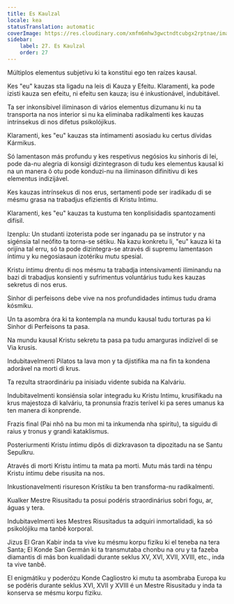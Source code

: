 ```yaml
---
title: Es Kaulzal
locale: kea
statusTranslation: automatic
coverImage: https://res.cloudinary.com/xmfm6mhw3gwctndtcubgx2rptnae/image/upload/v1741354419/small_cover_la_gran_rebelion_28716e29d2.webp
sidebar:
    label: 27. Es Kaulzal
    order: 27
---
```

Múltiplos elementus subjetivu ki ta konstitui ego ten raízes kausal.

Kes "eu" kauzas sta ligadu na leis di Kauza y Efeitu. Klaramenti, ka pode izisti kauza sen efeitu, ni efeitu sen kauza; isu é inkustionável, indubitável.

Ta ser inkonsíbivel iliminason di vários elementus dizumanu ki nu ta transporta na nos interior si nu ka eliminaba radikalmenti kes kauzas intrínsekus di nos difetus psikolójikus.

Klaramenti, kes "eu" kauzas sta íntimamenti asosiadu ku certus dívidas Kármikus.

Só lamentason más profundu y kes respetivus negósios ku sinhoris di lei, pode da-nu alegria di konsigi dizintegrason di tudu kes elementus kausal ki na un manera ô otu pode konduzi-nu na iliminason difinitivu di kes elementus indizijável.

Kes kauzas intrínsekus di nos erus, sertamenti pode ser iradikadu di se mésmu grasa na trabadjus efizientis di Kristu Intimu.

Klaramenti, kes "eu" kauzas ta kustuma ten konplisidadis spantozamenti difísil.

Izenplu: Un studanti izoterista pode ser inganadu pa se instrutor y na sigénsia tal neófito ta torna-se sétiku. Na kazu konkretu li, "eu" kauza ki ta orijina tal erru, só ta pode dizintegra-se através di supremu lamentason íntimu y ku negosiasaun izotériku mutu spesial.

Kristu íntimu drentu di nos mésmu ta trabadja intensivamenti iliminandu na bazi di trabadjus konsienti y sufrimentus voluntárius tudu kes kauzas sekretus di nos erus.

Sinhor di perfeisons debe vive na nos profundidades íntimus tudu drama kósmiku.

Un ta asombra óra ki ta kontempla na mundu kausal tudu torturas pa ki Sinhor di Perfeisons ta pasa.

Na mundu kausal Kristu sekretu ta pasa pa tudu amarguras indizível di se Via krusis.

Indubitavelmenti Pilatos ta lava mon y ta djistifika ma na fin ta kondena adorável na morti di krus.

Ta rezulta straordináriu pa inisiadu vidente subida na Kalváriu.

Indubitavelmenti konsiénsia solar integradu ku Kristu Intimu, krusifikadu na krus majestoza di kalváriu, ta pronunsia frazis terível ki pa seres umanus ka ten manera di konprende.

Frazis final (Pai nhô na bu mon mi ta inkumenda nha spiritu), ta siguidu di raius y tronus y grandi kataklismus.

Posteriurmenti Kristu íntimu dipôs di dizkravason ta dipozitadu na se Santu Sepulkru.

Através di morti Kristu íntimu ta mata pa morti. Mutu más tardi na ténpu Kristu íntimu debe risusita na nos.

Inkustionavelmenti risureson Krístiku ta ben transforma-nu radikalmenti.

Kualker Mestre Risusitadu ta posui podéris straordinárius sobri fogu, ar, águas y tera.

Indubitavelmenti kes Mestres Risusitadus ta adquiri inmortalidadi, ka só psikolójiku ma tanbê korporal.

Jizus El Gran Kabir inda ta vive ku mésmu korpu fiziku ki el teneba na tera Santa; El Konde San Germán ki ta transmutaba chonbu na oru y ta fazeba diamantis di más bon kualidadi durante seklus XV, XVI, XVII, XVIII, etc., inda ta vive tanbê.

El enigmátiku y poderózu Konde Cagliostro ki mutu ta asombraba Europa ku se podéris durante seklus XVI, XVII y XVIII é un Mestre Risusitadu y inda ta konserva se mésmu korpu fiziku.

